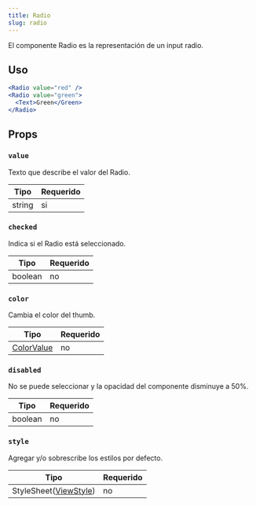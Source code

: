 ```yaml
---
title: Radio
slug: radio
---
```


El componente Radio es la representación de un input radio.

## Uso

```jsx
<Radio value="red" />
<Radio value="green">
  <Text>Green</Green>
</Radio>
```

## Props

### `value`

Texto que describe el valor del Radio.

| Tipo   | Requerido |
| ------ | --------- |
| string | si        |

### `checked`

Indica si el Radio está seleccionado.

| Tipo    | Requerido |
| ------- | --------- |
| boolean | no        |

### `color`

Cambia el color del thumb.

| Tipo                                                                    | Requerido |
| ----------------------------------------------------------------------- | --------- |
| [ColorValue](https://reactnative.dev/docs/colors#color-representations) | no        |

### `disabled`

No se puede seleccionar y la opacidad del componente disminuye a 50%.

| Tipo    | Requerido |
| ------- | --------- |
| boolean | no        |

### `style`

Agregar y/o sobrescribe los estilos por defecto.

| Tipo                                                                         | Requerido |
| ---------------------------------------------------------------------------- | --------- |
| StyleSheet([ViewStyle](https://reactnative.dev/docs/view-style-props#props)) | no        |
